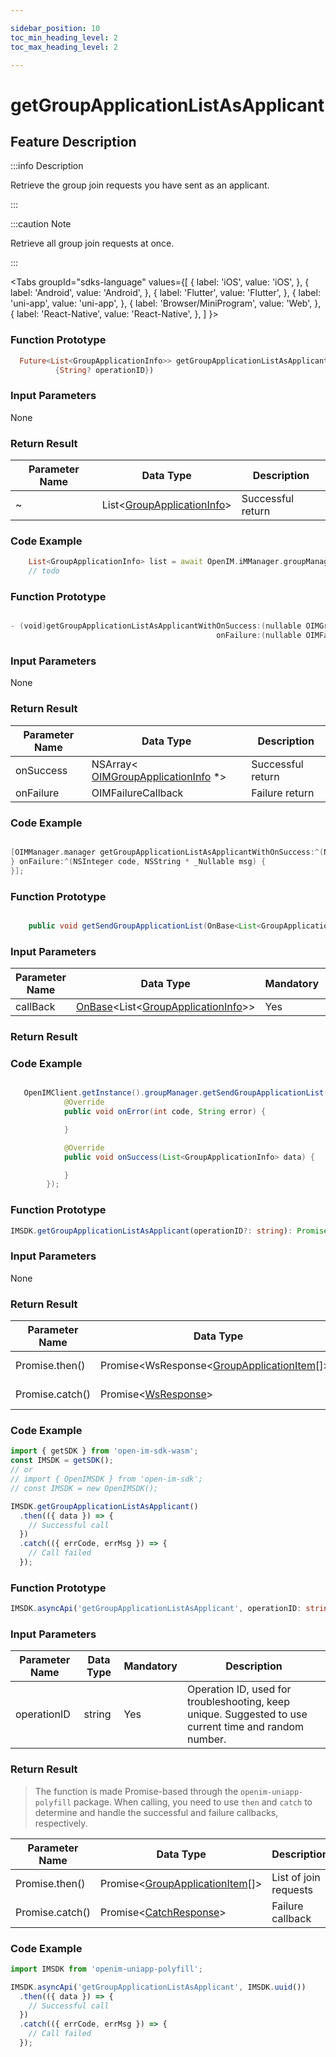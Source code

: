 ```yaml
---

sidebar_position: 10
toc_min_heading_level: 2
toc_max_heading_level: 2

---
```


# getGroupApplicationListAsApplicant

## Feature Description

:::info Description

Retrieve the group join requests you have sent as an applicant.

:::

:::caution Note

Retrieve all group join requests at once.

:::

<Tabs
groupId="sdks-language"
values={[
{ label: 'iOS', value: 'iOS', },
{ label: 'Android', value: 'Android', },
{ label: 'Flutter', value: 'Flutter', },
{ label: 'uni-app', value: 'uni-app', },
{ label: 'Browser/MiniProgram', value: 'Web', },
{ label: 'React-Native', value: 'React-Native', },
]
}>

<TabItem value="Flutter">

### Function Prototype

```dart showLineNumbers
  Future<List<GroupApplicationInfo>> getGroupApplicationListAsApplicant(
          {String? operationID})
```

### Input Parameters

None

### Return Result

| Parameter Name | Data Type                                                                                   | Description    |
| -------------- | ------------------------------------------------------------------------------------------ | -------------- |
| ~              | List<[GroupApplicationInfo](/class/group/groupApplicationInfo.mdx)> | Successful return |

### Code Example

```dart showLineNumbers
    List<GroupApplicationInfo> list = await OpenIM.iMManager.groupManager.getGroupApplicationListAsApplicant();
    // todo
```

</TabItem>

<TabItem value="iOS">

### Function Prototype

```swift showLineNumbers

- (void)getGroupApplicationListAsApplicantWithOnSuccess:(nullable OIMGroupsApplicationCallback)onSuccess
                                              onFailure:(nullable OIMFailureCallback)onFailure;

```

### Input Parameters

None

### Return Result

| Parameter Name | Data Type                                                                                   | Description    |
| -------------- | ------------------------------------------------------------------------------------------ | -------------- |
| onSuccess      | NSArray< [OIMGroupApplicationInfo](/class/group/groupApplicationInfo.mdx) \*> | Successful return |
| onFailure      | OIMFailureCallback                                                                     | Failure return |

### Code Example

```swift showLineNumbers

[OIMManager.manager getGroupApplicationListAsApplicantWithOnSuccess:^(NSArray<OIMGroupApplicationInfo *> * _Nullable groupsInfo) {
} onFailure:^(NSInteger code, NSString * _Nullable msg) {
}];

```

</TabItem>

<TabItem value="Android">

### Function Prototype

```java showLineNumbers

    public void getSendGroupApplicationList(OnBase<List<GroupApplicationInfo>> callBack)

```

### Input Parameters

| Parameter Name | Data Type                                                                                                 | Mandatory | Description |
| -------------- | --------------------------------------------------------------------------------------------------------- | --------- | ----------- |
| callBack       | [OnBase](/callback/onBase.mdx)<List<[GroupApplicationInfo](/class/group/groupApplicationInfo.mdx)>> | Yes       | Callback    |

### Return Result

### Code Example

```java showLineNumbers

   OpenIMClient.getInstance().groupManager.getSendGroupApplicationList(new OnBase<List<GroupApplicationInfo>>() {
            @Override
            public void onError(int code, String error) {

            }

            @Override
            public void onSuccess(List<GroupApplicationInfo> data) {

            }
        });

```

</TabItem>

<TabItem value="Web">

### Function Prototype

```ts showLineNumbers
IMSDK.getGroupApplicationListAsApplicant(operationID?: string): Promise<WsResponse<GroupApplicationItem[]>>
```

### Input Parameters

None

### Return Result

| Parameter Name   | Data Type                                                                                       | Description          |
| ---------------- | ---------------------------------------------------------------------------------------------- | -------------------- |
| Promise.then()   | Promise<WsResponse<[GroupApplicationItem](/class/group/groupApplicationInfo.mdx)[]>\> | List of join requests |
| Promise.catch()  | Promise<[WsResponse](/class/response.mdx)\>                                           | Failure callback     |

### Code Example

```js showLineNumbers
import { getSDK } from 'open-im-sdk-wasm';
const IMSDK = getSDK();
// or
// import { OpenIMSDK } from 'open-im-sdk';
// const IMSDK = new OpenIMSDK();

IMSDK.getGroupApplicationListAsApplicant()
  .then(({ data }) => {
    // Successful call
  })
  .catch(({ errCode, errMsg }) => {
    // Call failed
  });
```

</TabItem>

<TabItem value="uni-app">

### Function Prototype

```ts showLineNumbers
IMSDK.asyncApi('getGroupApplicationListAsApplicant', operationID: string): Promise<GroupApplicationItem[]>
```

### Input Parameters

| Parameter Name | Data Type | Mandatory | Description                                                            |
| -------------- | --------- | --------- | ---------------------------------------------------------------------- |
| operationID    | string    | Yes       | Operation ID, used for troubleshooting, keep unique. Suggested to use current time and random number. |

### Return Result

> The function is made Promise-based through the `openim-uniapp-polyfill` package. When calling, you need to use `then` and `catch` to determine and handle the successful and failure callbacks, respectively.

| Parameter Name   | Data Type                                                                                   | Description             |
| ---------------- | ---------------------------------------------------------------------------------------------- | ----------------------- |
| Promise.then()   | Promise<[GroupApplicationItem](/class/group/groupApplicationInfo.mdx)[]\> | List of join requests   |
| Promise.catch()  | Promise<[CatchResponse](/class/response.mdx)\>                                        | Failure callback        |

### Code Example

```js showLineNumbers
import IMSDK from 'openim-uniapp-polyfill';

IMSDK.asyncApi('getGroupApplicationListAsApplicant', IMSDK.uuid())
  .then(({ data }) => {
    // Successful call
  })
  .catch(({ errCode, errMsg }) => {
    // Call failed
  });
```

</TabItem>

</Tabs>